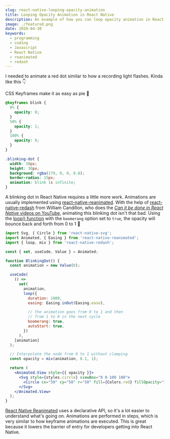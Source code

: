 ```yaml
---
slug: react-native-looping-opacity-animation
title: Looping Opacity Animation in React Native
description: An example of how you can loop opacity animation in React Native
image: ./featured.png
date: 2020-04-30
keywords:
  - programming
  - coding
  - Javascript
  - React Native
  - reanimated
  - redash
---
```



I needed to animate a red dot similar to how a recording light flashes. Kinda like this 👇

<BlinkingDot />

CSS Keyframes make it as easy as pie 🥧

```CSS
@keyframes blink {
  0% {
    opacity: 0;
  }
  50% {
    opacity: 1;
  }
  100% {
    opacity: 0;
  }
}

.blinking-dot {
  width: 30px;
  height: 30px;
  background: rgba(179, 0, 0, 0.8);
  border-radius: 15px;
  animation: blink 1s infinite;
}
```

A blinking dot in React Native requires a little more work. Animations are usually implemented using
[react-native-reanimated](https://github.com/software-mansion/react-native-reanimated). With the help of
[react-native-redash](https://github.com/wcandillon/react-native-redash) from William Candillon, who does the [_Can it
be done in React Native_ videos on YouTube](https://www.youtube.com/user/wcandill), animating this blinking dot isn't
that bad. Using the [loop() function](https://wcandillon.github.io/react-native-redash/run-animations#loop) with the
`boomerang` option set to `true`, the opacity will bounce back and forth from 0 to 1 🦘

```jsx
import Svg, { Circle } from 'react-native-svg';
import Animated, { Easing } from 'react-native-reanimated';
import { loop, mix } from 'react-native-redash';

const { set, useCode, Value } = Animated;

function BlinkingDot() {
  const animation = new Value(0);

  useCode(
    () =>
      set(
        animation,
        loop({
          duration: 1000,
          easing: Easing.inOut(Easing.ease),

          // the animation goes from 0 to 1 and then
          // from 1 to 0 in the next cycle
          boomerang: true,
          autoStart: true,
        })
      ),
    [animation]
  );

  // Interpolate the node from 0 to 1 without clamping
  const opacity = mix(animation, 0.1, 1);

  return (
    <Animated.View style={{ opacity }}>
      <Svg style={styles.circle} viewBox="0 0 100 100">
        <Circle cx="50" cy="50" r="50" fill={Colors.red} fillOpacity="1" />
      </Svg>
    </Animated.View>
  );
}
```

[React Native Reanimated](https://software-mansion.github.io/react-native-reanimated/index.html) uses a declarative API,
so it's a lot easier to understand what's going on. Animations are performed in steps, which is very similar to how keyframe
animations are executed. This is great because it lowers the barrier of entry for developers getting into React Native.

